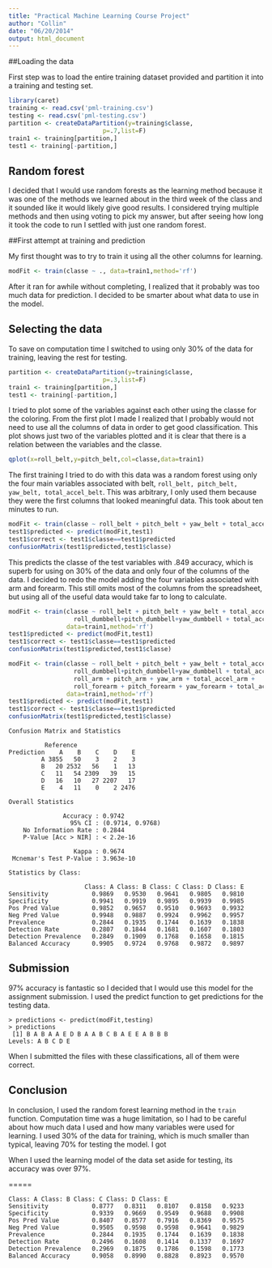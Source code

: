```yaml
---
title: "Practical Machine Learning Course Project"
author: "Collin"
date: "06/20/2014"
output: html_document
---
```




##Loading the data

First step was to load the entire training dataset provided and partition it into a training and testing set.

```r
library(caret)
training <- read.csv('pml-training.csv')
testing <- read.csv('pml-testing.csv')
partition <- createDataPartition(y=training$classe,
                          p=.7,list=F)
train1 <- training[partition,]
test1 <- training[-partition,]
```

## Random forest

I decided that I would use random forests as the learning method because it was one of the 
methods we learned about in the third week of the class and it sounded like it would likely 
give good results. 
I considered trying multiple methods and then using voting to pick my answer, but 
after seeing how long it took the code to run I settled with just one random forest.


##First attempt at training and prediction

My first thought was to try to train it using all the other columns for learning. 

``` r
modFit <- train(classe ~ ., data=train1,method='rf')
```

After it ran for awhile without completing, I realized that it probably was too much data for prediction. I decided to be smarter about what data to use in the model.


## Selecting the data

To save on computation time I switched to using only 30% of the data for training, leaving the rest for testing. 

```r
partition <- createDataPartition(y=training$classe,
                          p=.3,list=F)
train1 <- training[partition,]
test1 <- training[-partition,]
```


I tried to plot some of the variables against each other using the classe for the coloring.
From the first plot I made I realized that I probably would not need to use all the columns of data 
in order to get good classification. This plot shows just two of the variables plotted and it is 
clear that there is a relation between the variables and the classe.

``` r
qplot(x=roll_belt,y=pitch_belt,col=classe,data=train1)
```

The first training I tried to do with this data was a random forest using only the four main variables 
associated with belt, `roll_belt, pitch_belt, yaw_belt, total_accel_belt`. 
This was arbitrary, I only used them because they were the first columns that looked 
meaningful data. 
This took about ten minutes to run.

```r
modFit <- train(classe ~ roll_belt + pitch_belt + yaw_belt + total_accel_belt, data=train1, method='rf')
test1$predicted <- predict(modFit,test1)
test1$correct <- test1$classe==test1$predicted
confusionMatrix(test1$predicted,test1$classe)
```

This predicts the classe of the test variables with .849 accuracy, which is superb for using on 30% of the data and 
only four of the columns of the data. 
I decided to redo the model adding the four variables associated with arm and forearm. This still omits most 
of the columns from the spreadsheet, but using all of the useful data would take far to long to calculate. 






                
```r
modFit <- train(classe ~ roll_belt + pitch_belt + yaw_belt + total_accel_belt +
                  roll_dumbbell+pitch_dumbbell+yaw_dumbbell + total_accel_dumbbell,
                data=train1,method='rf')
test1$predicted <- predict(modFit,test1)
test1$correct <- test1$classe==test1$predicted
confusionMatrix(test1$predicted,test1$classe)
```                
                
                


                
```r
modFit <- train(classe ~ roll_belt + pitch_belt + yaw_belt + total_accel_belt +
                  roll_dumbbell+pitch_dumbbell+yaw_dumbbell + total_accel_dumbbell + 
                  roll_arm + pitch_arm + yaw_arm + total_accel_arm + 
                  roll_forearm + pitch_forearm + yaw_forearm + total_accel_forearm, 
                data=train1,method='rf') 
test1$predicted <- predict(modFit,test1)
test1$correct <- test1$classe==test1$predicted
confusionMatrix(test1$predicted,test1$classe)
```         


```
Confusion Matrix and Statistics

          Reference
Prediction    A    B    C    D    E
         A 3855   50    3    2    3
         B   20 2532   56    1   13
         C   11   54 2309   39   15
         D   16   10   27 2207   17
         E    4   11    0    2 2476

Overall Statistics
                                          
               Accuracy : 0.9742          
                 95% CI : (0.9714, 0.9768)
    No Information Rate : 0.2844          
    P-Value [Acc > NIR] : < 2.2e-16       
                                          
                  Kappa : 0.9674          
 Mcnemar's Test P-Value : 3.963e-10       

Statistics by Class:

                     Class: A Class: B Class: C Class: D Class: E
Sensitivity            0.9869   0.9530   0.9641   0.9805   0.9810
Specificity            0.9941   0.9919   0.9895   0.9939   0.9985
Pos Pred Value         0.9852   0.9657   0.9510   0.9693   0.9932
Neg Pred Value         0.9948   0.9887   0.9924   0.9962   0.9957
Prevalence             0.2844   0.1935   0.1744   0.1639   0.1838
Detection Rate         0.2807   0.1844   0.1681   0.1607   0.1803
Detection Prevalence   0.2849   0.1909   0.1768   0.1658   0.1815
Balanced Accuracy      0.9905   0.9724   0.9768   0.9872   0.9897
```

## Submission

97% accuracy is fantastic so I decided that I would use this model for the assignment submission. I used the predict 
function to get predictions for the testing data.

```
> predictions <- predict(modFit,testing)
> predictions
 [1] B A B A A E D B A A B C B A E E A B B B
Levels: A B C D E
```

When I submitted the files with these classifications, all of them were correct.

## Conclusion

In conclusion, I used the random forest learning method in the `train` function. Computation time was a huge limitation, 
so I had to be careful about how much data I used and how many variables were used for learning.
I used 30% of the data for training, which is much smaller than typical, leaving 70% for testing the model.
I got

When I used the learning model of the data set aside for testing, 
its accuracy was over 97%. 









=====
```
Class: A Class: B Class: C Class: D Class: E
Sensitivity            0.8777   0.8311   0.8107   0.8158   0.9233
Specificity            0.9339   0.9669   0.9549   0.9688   0.9908
Pos Pred Value         0.8407   0.8577   0.7916   0.8369   0.9575
Neg Pred Value         0.9505   0.9598   0.9598   0.9641   0.9829
Prevalence             0.2844   0.1935   0.1744   0.1639   0.1838
Detection Rate         0.2496   0.1608   0.1414   0.1337   0.1697
Detection Prevalence   0.2969   0.1875   0.1786   0.1598   0.1773
Balanced Accuracy      0.9058   0.8990   0.8828   0.8923   0.9570
```